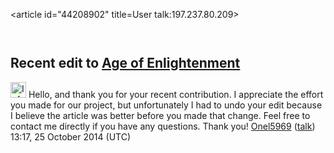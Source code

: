 <article id="44208902" title=User talk:197.237.80.209>
	<talkpage id="44208902" title="User talk:197.237.80.209">


==Recent edit to [[Age of Enlightenment]]==
[[Image:Information.svg|25px]] Hello, and thank you for your recent contribution. I appreciate the effort you made for our project, but unfortunately I had to undo your edit because I believe the article was better before you made that change. Feel free to contact me directly if you have any questions. Thank you! [[User:Onel5969|Onel5969]] ([[User talk:Onel5969|talk]]) 13:17, 25 October 2014 (UTC)
	</talkpage>
</article>